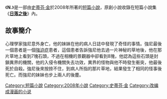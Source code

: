 {{infobox Book | 
| name            = N.
|  title_orig    = '''''N.'''''
|image =
|   image_caption =
| author        = [[史蒂芬·金|史蒂芬·金]]
| country         = {{USA}}
| language        = [[英文|英文]]
| series          = 
|  genre         = [[短篇小說|短篇小說]]
|   release_date  = 2008年
}}
《'''N.'''》是一部由[[史蒂芬·金|史蒂芬·金]]於2008年所著的[[短篇小說|短篇小說]]，原創小說收錄在短篇小說集《'''[[日落之後|日落之後]]'''》內。
==故事簡介==
心理學家強尼意外身亡，他的妹妹在他的病人日誌中發現了奇怪的事情。強尼最後一個患者是一個[[強迫症|強迫症]]患者，這個患者告訴強尼他去過一片神秘的草地後，他在那片草地上看到7塊石頭，不過在相機的景觀器中卻看到8塊，他認為這些石頭是封鎖異界的機關，他的入侵令機關失去功效，異界的怪物與他不時發生衝突，他最後死於自殺。強尼後來按捺不住，到病人所指的那片草地，結果發生了相同的怪事後死亡。而強尼的妹妹也步上兩人的後塵。

{{日落之後}}



{{史蒂芬·金}}
{{小說小作品}}
[[Category:短篇小說|Category:短篇小說]]
[[Category:2008年小說|Category:2008年小說]]
[[Category:史蒂芬·金|Category:史蒂芬·金]]
[[Category:改编成漫画的小说|Category:改编成漫画的小说]]